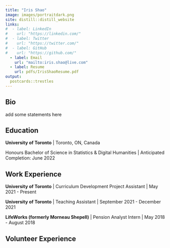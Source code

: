 ```yaml
---
title: "Iris Shao"
image: images/portraitdark.png
site: distill::distill_website
links:
#  - label: LinkedIn
#    url: "https://linkedin.com/"
#  - label: Twitter
#    url: "https://twitter.com/"
#  - label: GitHub
#    url: "https://github.com/"
  - label: Email
    url: "mailto:iris.shao@live.com"
  - label: Resume
    url: pdfs/IrisShaoResume.pdf
output:
  postcards::trestles
---
```

 
## Bio

add some statements here 

## Education

**University of Toronto** | Toronto, ON, Canada

Honours Bachelor of Science in Statistics & Digital Humanities | Anticipated Completion: June 2022

## Work Experience

**University of Toronto** | Curriculum Development Project Assistant | May 2021 - Present

**University of Toronto** | Teaching Assistant | September 2021 - December 2021

**LifeWorks (formerly Morneau Shepell)** | Pension Analyst Intern | May 2018 - August 2018

## Volunteer Experience
